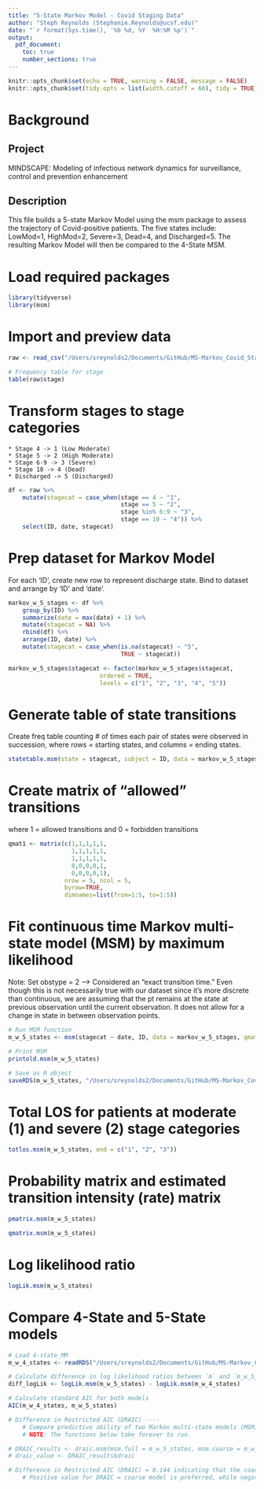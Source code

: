 ```yaml
---
title: "5-State Markov Model - Covid Staging Data"
author: "Steph Reynolds (Stephanie.Reynolds@ucsf.edu)"
date: "`r format(Sys.time(), '%b %d, %Y  %H:%M %p')`"
output:
  pdf_document:
    toc: true
    number_sections: true
---
```


```r
knitr::opts_chunk$set(echo = TRUE, warning = FALSE, message = FALSE)
knitr::opts_chunk$set(tidy.opts = list(width.cutoff = 60), tidy = TRUE)
```

# Background

## Project 
MINDSCAPE: Modeling of infectious network dynamics for surveillance, control and prevention enhancement

## Description
This file builds a 5-state Markov Model using the msm package to assess the trajectory of Covid-positive patients. The five states include: LowMod=1, HighMod=2, Severe=3, Dead=4, and Discharged=5. The resulting Markov Model will then be compared to the 4-State MSM.

# Load required packages
```r
library(tidyverse)
library(msm)
```

# Import and preview data
```r
raw <- read_csv("/Users/sreynolds2/Documents/GitHub/MS-Markov_Covid_Staging/data/dm_stg_clean_11.08.21.csv")

# Frequency table for stage
table(raw$stage)
```

# Transform stages to stage categories

    * Stage 4 -> 1 (Low Moderate)
    * Stage 5 -> 2 (High Moderate)
    * Stage 6-9 -> 3 (Severe)
    * Stage 10 -> 4 (Dead)
    * Discharged -> 5 (Discharged)
```r
df <- raw %>%
    mutate(stagecat = case_when(stage == 4 ~ "1",
                                stage == 5 ~ "2",
                                stage %in% 6:9 ~ "3",
                                stage == 10 ~ "4")) %>%
    select(ID, date, stagecat)
```

# Prep dataset for Markov Model
For each 'ID', create new row to represent discharge state. Bind to dataset and arrange by 'ID' and 'date'.
```r
markov_w_5_stages <- df %>%
    group_by(ID) %>%
    summarize(date = max(date) + 1) %>%
    mutate(stagecat = NA) %>%
    rbind(df) %>%
    arrange(ID, date) %>%
    mutate(stagecat = case_when(is.na(stagecat) ~ "5",
                                TRUE ~ stagecat))

markov_w_5_stages$stagecat <- factor(markov_w_5_stages$stagecat, 
                          ordered = TRUE, 
                          levels = c("1", "2", "3", "4", "5"))
```
    
# Generate table of state transitions
Create freq table counting # of times each pair of states were observed in succession, where rows = starting states, and columns = ending states.
```r
statetable.msm(state = stagecat, subject = ID, data = markov_w_5_stages)
```

# Create matrix of "allowed" transitions
where 1 = allowed transitions and 0 = forbidden transitions 
```r
qmat1 <- matrix(c(1,1,1,1,1,
                  1,1,1,1,1,
                  1,1,1,1,1,
                  0,0,0,0,1,
                  0,0,0,0,1),
                nrow = 5, ncol = 5,
                byrow=TRUE,
                dimnames=list(from=1:5, to=1:5))
```

# Fit continuous time Markov multi-state model (MSM) by maximum likelihood
Note: Set obstype = 2 --> Considered an "exact transition time." Even though this is not necessarily true with our dataset since it's more discrete than continuous, we are assuming that the pt remains at the state at previous observation until the current observation. It does not allow for a change in state in between observation points.
```r
# Run MSM function
m_w_5_states <- msm(stagecat ~ date, ID, data = markov_w_5_stages, qmatrix = qmat1, obstype = 2)

# Print MSM 
printold.msm(m_w_5_states)

# Save as R object
saveRDS(m_w_5_states, "/Users/sreynolds2/Documents/GitHub/MS-Markov_Covid_Staging/5-state_MM")
```

# Total LOS for patients at moderate (1) and severe (2) stage categories
```r
totlos.msm(m_w_5_states, end = c("1", "2", "3"))
```

# Probability matrix and estimated transition intensity (rate) matrix
```r
pmatrix.msm(m_w_5_states)

qmatrix.msm(m_w_5_states)
```

# Log likelihood ratio
```r
logLik.msm(m_w_5_states)
```

# Compare 4-State and 5-State models
```r
# Load 4-state_MM
m_w_4_states <- readRDS("/Users/sreynolds2/Documents/GitHub/MS-Markov_Covid_Staging/4-state_MM")

# Calculate difference in log likelihood ratios between `m` and `m_w_5_states`
diff_logLik <- logLik.msm(m_w_5_states) - logLik.msm(m_w_4_states)

# Calculate standard AIC for both models
AIC(m_w_4_states, m_w_5_states)

# Difference in Restricted AIC (DRAIC) ---- 
    # Compare predictive ability of two Markov multi-state models (MSM)
    # NOTE: The functions below take forever to run.

# DRAIC_results <- draic.msm(msm.full = m_w_5_states, msm.coarse = m_w_4_states)
# draic_value <- DRAIC_results$draic

# Difference in Restricted AIC (DRAIC) = 0.144 indicating that the coarse model (one w/ fewer parameters) is preferred.
    # Positive value for DRAIC = coarse model is preferred, while negative value = full model is preferred.
```

